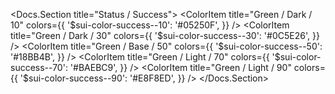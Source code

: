 
<Docs.Section title="Status / Success">
	<ColorPalette>
		<ColorItem
			title="Green / Dark / 10"
			colors={{
				'$sui-color-success--10': '#05250F',
			}}
		/>
		<ColorItem
			title="Green / Dark / 30"
			colors={{
				'$sui-color-success--30': '#0C5E26',
			}}
		/>
		<ColorItem
			title="Green / Base / 50"
			colors={{
				'$sui-color-success--50': '#18BB4B',
			}}
		/>
		<ColorItem
			title="Green / Light / 70"
			colors={{
				'$sui-color-success--70': '#BAEBC9',
			}}
		/>
		<ColorItem
			title="Green / Light / 90"
			colors={{
				'$sui-color-success--90': '#E8F8ED',
			}}
		/>
	</ColorPalette>
</Docs.Section>
